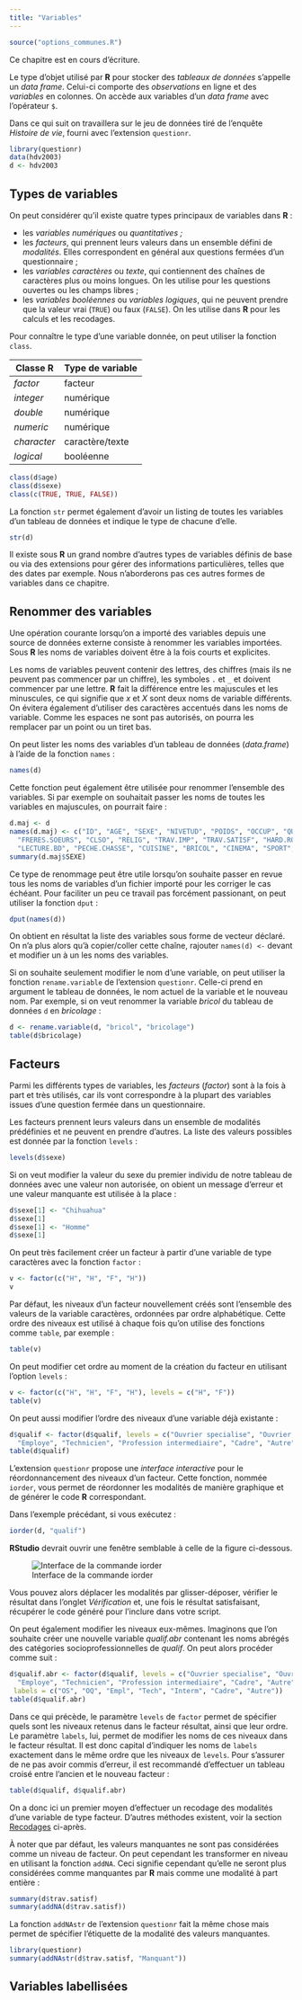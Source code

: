 ```yaml
---
title: "Variables"
---
```


```r
source("options_communes.R")
```

<div class="important">
Ce chapitre est en cours d'écriture.
</div>

Le type d'objet utilisé par **R** pour stocker des 
<dfn data-index="tableau de données">tableaux de données</dfn> s'appelle un 
<dfn lang="en">data frame</dfn>. Celui-ci comporte des <dfn data-index="observation">observations</dfn>
en ligne et des <dfn data-index="variable">variables</dfn> en colonnes. 
On accède aux variables d'un *data frame* avec l'opérateur 
`$`{data-pkg="base" data-rdoc="Extract"}.

Dans ce qui suit on travaillera sur le jeu de données tiré de l'enquête *Histoire de vie*, fourni avec
l'extension `questionr`{.pkg}.

```r
library(questionr)
data(hdv2003)
d <- hdv2003
```

## Types de variables

On peut considérer qu'il existe quatre types principaux de variables dans **R** :

* les <dfn data-index="variable numérique">variables numériques</dfn><dfn data-index="numérique, variable"></dfn>
  ou <dfn data-index="variable quantitative">quantitatives</dfn><dfn data-index="quantitative, variable"> ;
* les <dfn data-index="facteur">facteurs</dfn>, qui prennent leurs valeurs dans un ensemble défini de 
  <dfn data-index="modalité">modalités</dfn>. Elles correspondent en général aux questions fermées d'un questionnaire ;
* les <dfn data-index="variable caractères">variables caractères</dfn><dfn data-index="caractère, variable"></dfn>
  ou <dfn data-index="variable texte">texte</dfn><dfn data-index="texte, variable"></dfn>, 
  qui contiennent des chaînes de caractères plus ou moins longues. On les utilise pour les questions ouvertes 
  ou les champs libres ;
* les <dfn data-index="variable booléenne">variables booléennes</dfn><dfn data-index="booléenne, variable"></dfn>
  ou <dfn data-index="variable logique">variables logiques</dfn><dfn data-index="logique, variable"></dfn>,
  qui ne peuvent prendre que la valeur vrai (`TRUE`) ou faux (`FALSE`). On les utilise dans **R** pour 
  les calculs et les recodages.

Pour connaître le type d'une variable donnée, on peut utiliser la fonction `class`{data-pkg="base"}.

Classe R      | Type de variable
------------- | -------------
<dfn lang="en">factor</dfn>    | facteur
<dfn lang="en">integer</dfn>   | numérique
<dfn lang="en">double</dfn>    | numérique
<dfn lang="en">numeric</dfn>   | numérique
<dfn lang="en">character</dfn> | caractère/texte
<dfn lang="en">logical</dfn>   | booléenne


```r
class(d$age)
class(d$sexe)
class(c(TRUE, TRUE, FALSE))
```


La fonction `str`{data-pkg="utils"} permet également d'avoir un listing de toutes les variables 
d'un tableau de données et indique le type de chacune d'elle.

```r
str(d)
```

<div class="note">
Il existe sous **R** un grand nombre d'autres types de variables définis de base ou via des extensions
pour gérer des informations particulières, telles que des dates par exemple. Nous n'aborderons pas
ces autres formes de variables dans ce chapitre.
</div>

## Renommer des variables

Une opération courante lorsqu'on a importé des variables depuis une source de données externe consiste
à renommer les variables importées. Sous **R** les noms de variables doivent être à la fois courts et explicites.

<div class="important">
Les noms de variables peuvent contenir des lettres, des chiffres (mais ils ne peuvent pas commencer par un
chiffre), les symboles `.` et `_` et doivent commencer par une lettre. **R** fait la différence entre les majuscules
et les minuscules, ce qui signifie que *x* et *X* sont deux noms de variable différents. 
On évitera également d'utiliser des caractères accentués dans les noms de variable. 
Comme les espaces ne sont pas autorisés, on pourra les remplacer par un point ou un tiret bas.
</div>

On peut lister les noms des variables d'un tableau de données (*data.frame*) à l'aide de la fonction `names`{data-pkg="base"} :

```r
names(d)
```

Cette fonction peut également être utilisée pour renommer l'ensemble des variables. Si par exemple
on souhaitait passer les noms de toutes les variables en majuscules, on pourrait faire :

```r
d.maj <- d
names(d.maj) <- c("ID", "AGE", "SEXE", "NIVETUD", "POIDS", "OCCUP", "QUALIF",
  "FRERES.SOEURS", "CLSO", "RELIG", "TRAV.IMP", "TRAV.SATISF", "HARD.ROCK",
  "LECTURE.BD", "PECHE.CHASSE", "CUISINE", "BRICOL", "CINEMA", "SPORT", "HEURES.TV")
summary(d.maj$SEXE)
```

Ce type de renommage peut être utile lorsqu'on souhaite passer en revue tous les noms de variables
d'un fichier importé pour les corriger le cas échéant. Pour faciliter un peu ce travail pas forcément
passionant, on peut utiliser la fonction `dput`{data-pkg="base"} :

```r
dput(names(d))
```

On obtient en résultat la liste des variables sous forme de vecteur déclaré. On n'a plus alors qu'à
copier/coller cette chaîne, rajouter `names(d) <-` devant et modifier un à un les noms des variables.

Si on souhaite seulement modifier le nom d'une variable, on peut utiliser la fonction
`rename.variable`{data-pkg="questionr"} de l'extension `questionr`{.pkg}. 
Celle-ci prend en argument le tableau de données, le nom actuel de la variable
et le nouveau nom. Par exemple, si on veut renommer la variable *bricol* du tableau de données `d` en
*bricolage* :

```r
d <- rename.variable(d, "bricol", "bricolage")
table(d$bricolage)
```

## Facteurs

Parmi les différents types de variables, les <dfn data-index="facteur">facteurs</dfn> 
(<dfn lang="en">factor</dfn>) sont à la fois à part et très utilisés, car
ils vont correspondre à la plupart des variables issues d'une question fermée dans un questionnaire.

Les facteurs prennent leurs valeurs dans un ensemble de modalités prédéfinies et ne peuvent en prendre
d'autres. La liste des valeurs possibles est donnée par la fonction `levels`{data-pkg="base"} :

```r
levels(d$sexe)
```

Si on veut modifier la valeur du sexe du premier individu de notre tableau de données avec une valeur
non autorisée, on obient un message d'erreur et une valeur manquante est utilisée à la place :

```r
d$sexe[1] <- "Chihuahua"
d$sexe[1]
d$sexe[1] <- "Homme"
d$sexe[1]
```

On peut très facilement créer un facteur à partir d'une variable de type caractères avec la fonction
`factor`{data-pkg="base"} :

```r
v <- factor(c("H", "H", "F", "H"))
v
```

Par défaut, les niveaux d'un facteur nouvellement créés sont l'ensemble des valeurs de la variable
caractères, ordonnées par ordre alphabétique. Cette ordre des niveaux est utilisé à chaque fois qu'on
utilise des fonctions comme `table`{data-pkg="base"}, par exemple :

```r
table(v)
```

On peut modifier cet ordre au moment de la création du facteur en utilisant l'option `levels` :

```r
v <- factor(c("H", "H", "F", "H"), levels = c("H", "F"))
table(v)
```

On peut aussi modifier l'ordre des niveaux d'une variable déjà existante :

```r
d$qualif <- factor(d$qualif, levels = c("Ouvrier specialise", "Ouvrier qualifie",
  "Employe", "Technicien", "Profession intermediaire", "Cadre", "Autre"))
table(d$qualif)
```

<div class="note">
L'extension `questionr`{.pkg} propose une *interface interactive* pour 
le réordonnancement des niveaux d'un facteur. Cette fonction, nommée `iorder`{data-pkg="questionr"}, 
vous permet de réordonner les modalités de manière graphique et de générer le code **R** correspondant.

Dans l'exemple précédant, si vous exécutez :

```r
iorder(d, "qualif")
```

**RStudio** devrait ouvrir une fenêtre semblable à celle de la figure ci-dessous.

![Interface de la commande iorder](images/capture_iorder.png)

Vous pouvez alors déplacer les modalités par glisser-déposer, vérifier le résultat dans l'onglet *Vérification*
et, une fois le résultat satisfaisant, récupérer le code généré pour l'inclure dans votre script.
</div>

On peut également modifier les niveaux eux-mêmes. Imaginons que l'on souhaite créer une nouvelle
variable *qualif.abr* contenant les noms abrégés des catégories socioprofessionnelles de *qualif*. On peut
alors procéder comme suit :

```r
d$qualif.abr <- factor(d$qualif, levels = c("Ouvrier specialise", "Ouvrier qualifie",
  "Employe", "Technicien", "Profession intermediaire", "Cadre", "Autre"),
 labels = c("OS", "OQ", "Empl", "Tech", "Interm", "Cadre", "Autre"))
table(d$qualif.abr)
```

Dans ce qui précède, le paramètre `levels` de `factor`{data-pkg="base"} permet de spécifier 
quels sont les niveaux retenus dans le facteur résultat, ainsi que leur ordre. 
Le paramètre `labels`, lui, permet de modifier les noms de
ces niveaux dans le facteur résultat. Il est donc capital d'indiquer les noms de `labels` exactement dans le
même ordre que les niveaux de `levels`. Pour s'assurer de ne pas avoir commis d'erreur, il est recommandé
d'effectuer un tableau croisé entre l'ancien et le nouveau facteur :

```r
table(d$qualif, d$qualif.abr)
```

On a donc ici un premier moyen d'effectuer un recodage des modalités d'une variable de type facteur.
D'autres méthodes existent, voir la section [Recodages](#recodages) ci-après.

À noter que par défaut, les valeurs manquantes ne sont pas considérées comme un niveau de facteur.
On peut cependant les transformer en niveau en utilisant la fonction 
`addNA`{data-pkg="base" data-rdoc="factor"}. 
Ceci signifie cependant qu'elle ne seront plus considérées comme manquantes par **R** mais
comme une modalité à part entière :

```r
summary(d$trav.satisf)
summary(addNA(d$trav.satisf))
```

La fonction `addNAstr`{data-pkg="questionr"} de l'extension `questionr`{.pkg}
fait la même chose mais permet de spécifier l'étiquette de la modalité des valeurs manquantes.

```r
library(questionr)
summary(addNAstr(d$trav.satisf, "Manquant"))
```

## Variables labellisées


